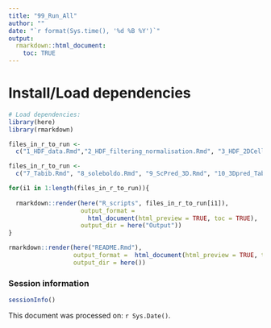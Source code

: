 ```yaml
---
title: "99_Run_All"
author: ""
date: "`r format(Sys.time(), '%d %B %Y')`"
output:
  rmarkdown::html_document:
    toc: TRUE
---
```



# Install/Load dependencies
```r
# Load dependencies:
library(here)
library(rmarkdown)
```

```r
files_in_r_to_run <- 
  c("1_HDF_data.Rmd","2_HDF_filtering_normalisation.Rmd", "3_HDF_2DCells.Rmd", "4_ScPred_2D.Rmd", "5_ScPred2d_Chan.Rmd", "6_ScPred2D_Chan_EPESDS.Rmd", "7_Tabib.Rmd", "8_soleboldo.Rmd", "9_ScPred_3D.Rmd", "10_3Dpred_Tabib.Rmd", "11_3Dpred_SoleBoldo.Rmd")

files_in_r_to_run <- 
  c("7_Tabib.Rmd", "8_soleboldo.Rmd", "9_ScPred_3D.Rmd", "10_3Dpred_Tabib.Rmd", "11_3Dpred_SoleBoldo.Rmd")

for(i1 in 1:length(files_in_r_to_run)){
  
  rmarkdown::render(here("R_scripts", files_in_r_to_run[i1]),
                    output_format = 
                      html_document(html_preview = TRUE, toc = TRUE),
                    output_dir = here("Output"))
}

rmarkdown::render(here("README.Rmd"),
                  output_format =  html_document(html_preview = TRUE, toc = TRUE,keep_md=TRUE),
                  output_dir = here())

```



### Session information
```r
sessionInfo()
```

This document was processed on: `r Sys.Date()`.